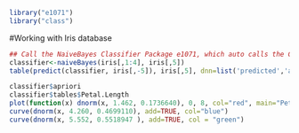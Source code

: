 ```r
library("e1071")
library("class")
```

#Working with Iris database

```r
## Call the NaiveBayes Classifier Package e1071, which auto calls the Class package ##
classifier<-naiveBayes(iris[,1:4], iris[,5])
table(predict(classifier, iris[,-5]), iris[,5], dnn=list('predicted','actual'))

classifier$apriori
classifier$tables$Petal.Length
plot(function(x) dnorm(x, 1.462, 0.1736640), 0, 8, col="red", main="Petal length distribution for the 3 different species")
curve(dnorm(x, 4.260, 0.4699110), add=TRUE, col="blue")
curve(dnorm(x, 5.552, 0.5518947 ), add=TRUE, col = "green")
```
